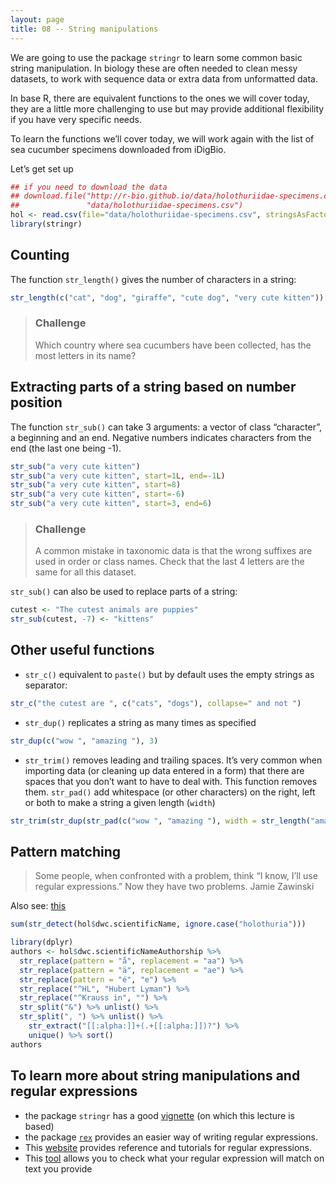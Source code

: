 ```yaml
---
layout: page
title: 08 -- String manipulations
---
```


We are going to use the package `stringr` to learn some common basic string
manipulation. In biology these are often needed to clean messy datasets, to work
with sequence data or extra data from unformatted data.

In base R, there are equivalent functions to the ones we will cover today, they
are a little more challenging to use but may provide additional flexibility if
you have very specific needs.

To learn the functions we'll cover today, we will work again with the list of
sea cucumber specimens downloaded from iDigBio.

Let's get set up

```r
## if you need to download the data
## download.file("http://r-bio.github.io/data/holothuriidae-specimens.csv",
##               "data/holothuriidae-specimens.csv")
hol <- read.csv(file="data/holothuriidae-specimens.csv", stringsAsFactors=FALSE)
library(stringr)
```

## Counting

The function `str_length()` gives the number of characters in a string:

```r
str_length(c("cat", "dog", "giraffe", "cute dog", "very cute kitten"))
```

> ### Challenge
>
> Which country where sea cucumbers have been collected, has the most letters in
> its name?

## Extracting parts of a string based on number position

The function `str_sub()` can take 3 arguments: a vector of class "character", a
beginning and an end. Negative numbers indicates characters from the end (the
last one being -1).

```r
str_sub("a very cute kitten")
str_sub("a very cute kitten", start=1L, end=-1L)
str_sub("a very cute kitten", start=8)
str_sub("a very cute kitten", start=-6)
str_sub("a very cute kitten", start=3, end=6)
```

> ### Challenge
>
> A common mistake in taxonomic data is that the wrong suffixes are used in
>order or class names. Check that the last 4 letters are the same for all this
>dataset.

`str_sub()` can also be used to replace parts of a string:

```r
cutest <- "The cutest animals are puppies"
str_sub(cutest, -7) <- "kittens"
```


## Other useful functions

* `str_c()` equivalent to `paste()` but by default uses the empty strings as
separator:

```r
str_c("the cutest are ", c("cats", "dogs"), collapse=" and not ")
```

* `str_dup()` replicates a string as many times as specified

```r
str_dup(c("wow ", "amazing "), 3)
```

* `str_trim()` removes leading and trailing spaces. It's very common when
  importing data (or cleaning up data entered in a form) that there are spaces
  that you don't want to have to deal with. This function removes
  them. `str_pad()` add whitespace (or other characters) on the right, left or
  both to make a string a given length (`width`)

```r
str_trim(str_dup(str_pad(c("wow ", "amazing "), width = str_length("amazing"), side="right", pad = "!"),  3))
```

## Pattern matching

> Some people, when confronted with a problem, think “I know, I'll use regular
> expressions.”  Now they have two problems.  Jamie Zawinski


Also see: [this](http://www.explainxkcd.com/wiki/index.php/1313:_Regex_Golf)


```r
sum(str_detect(hol$dwc.scientificName, ignore.case("holothuria")))
```

```r
library(dplyr)
authors <- hol$dwc.scientificNameAuthorship %>%
  str_replace(pattern = "å", replacement = "aa") %>%
  str_replace(pattern = "ä", replacement = "ae") %>%
  str_replace(pattern = "é", "e") %>%
  str_replace("^HL", "Hubert Lyman") %>%
  str_replace("^Krauss in", "") %>%
  str_split("&") %>% unlist() %>%
  str_split(", ") %>% unlist() %>%
    str_extract("[[:alpha:]]+(.+[[:alpha:]])?") %>%
    unique() %>% sort()
authors
```

<!--- TODO: This lesson lacks a basic intro to regular expressions -->

## To learn more about string manipulations and regular expressions

* the package `stringr` has a good
  [vignette](https://github.com/hadley/stringr/blob/master/vignettes/stringr.Rmd)
  (on which this lecture is based)
* the package [`rex`](http://cran.r-project.org/web/packages/rex/index.html)
provides an easier way of writing regular expressions.
* This [website](http://www.regular-expressions.info/index.html) provides
reference and tutorials for regular expressions.
* This [tool](http://regexr.com/) allows you to check what your regular
expression will match on text you provide
